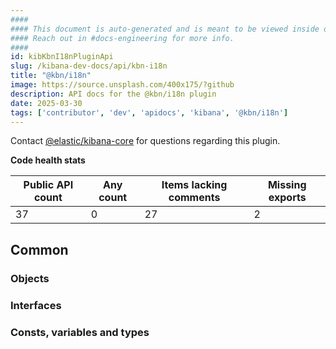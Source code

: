 ```yaml
---
####
#### This document is auto-generated and is meant to be viewed inside our experimental, new docs system.
#### Reach out in #docs-engineering for more info.
####
id: kibKbnI18nPluginApi
slug: /kibana-dev-docs/api/kbn-i18n
title: "@kbn/i18n"
image: https://source.unsplash.com/400x175/?github
description: API docs for the @kbn/i18n plugin
date: 2025-03-30
tags: ['contributor', 'dev', 'apidocs', 'kibana', '@kbn/i18n']
---
```




Contact [@elastic/kibana-core](https://github.com/orgs/elastic/teams/kibana-core) for questions regarding this plugin.

**Code health stats**

| Public API count  | Any count | Items lacking comments | Missing exports |
|-------------------|-----------|------------------------|-----------------|
| 37 | 0 | 27 | 2 |

## Common

### Objects
<DocDefinitionList data={kbnI18nObj.common.objects}/>

### Interfaces
<DocDefinitionList data={kbnI18nObj.common.interfaces}/>

### Consts, variables and types
<DocDefinitionList data={kbnI18nObj.common.misc}/>

